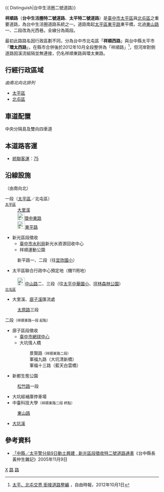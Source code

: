 {{ Distinguish|台中生活圈二號道路}}

'''祥順路'''（'''台中生活圈特二號道路'''、'''太平特二號道路'''）是[[臺中市|臺中市]][[太平區_(臺灣)|太平區]]與[[北屯區|北屯區]]之重要道路，為台中生活圈道路系統之一。道路南起[[太平區_(臺中市)|太平區]][[東平路_(太平區)|東平路]]東平橋，北過[[東山路_(台中市)|東山路]]一、二段改為光西巷。全線分為兩段。

最初此路路名因行政區劃不同，分為台中市北屯區「'''祥順西路'''」與台中縣太平市「'''環太西路'''」，在縣市合併後於2012年10月全段整併為「祥順路」<ref>[http://tw.news.yahoo.com/%E5%A4%AA%E5%B9%B3-%E5%8C%97%E5%B1%AF%E4%BA%A4%E7%95%8C-%E9%8A%9C%E6%8E%A5%E9%81%93%E8%B7%AF%E6%95%B4%E7%B7%A8-203412610.html 太平、北屯交界 銜接道路整編] {{webarchive|url=https://web.archive.org/web/20160317082906/https://tw.news.yahoo.com/%E5%A4%AA%E5%B9%B3-%E5%8C%97%E5%B1%AF%E4%BA%A4%E7%95%8C-%E9%8A%9C%E6%8E%A5%E9%81%93%E8%B7%AF%E6%95%B4%E7%B7%A8-203412610.html |date=2016-03-17 }}，自由時報，2012年10月1日</ref>，但河岸對側道路因溪流組隔並無連接，仍名祥順東路與環太東路。

== 行經行政區域 ==
''由南北向北排列''
*[[太平區_(臺中市)|太平區]]
*[[北屯區|北屯區]]

== 車道配置 ==
中央分隔島及雙向四車道

== 本道路客運 ==
*[[統聯客運|統聯客運]]：[[台中市公車75路|75]]

== 沿線設施 ==
（由南向北）
;一段（[[太平區_(臺中市)|太平區]]／北屯區）
;<small>[[太平區_(臺中市)|太平區]]</small>
:[[大里溪|大里溪]]
:[[File:TW_PHW74.svg|23px]][[環中東路|環中東路]]
:[[File:TW_THWtc130.png|25px]][[東平路_(太平區)|東平路]]
*新光區段徵收
**[[臺中市水利局|臺中市水利局]]新光水資源回收中心
**祥順運動公園
:新平路一、二段（往[[臺中市太平區宜欣國民小學|宜欣國小]]）
*太平區聯合行政中心預定地（機11用地）
:[[File:TW_THWtc89-3.png|25px]][[中山路_(太平區)|中山路]]二、三段（往[[臺中市太平區中華國民小學|太平中華國小]]、[[坪林森林公園|坪林森林公園]]）
;<small>[[北屯區|北屯區]]</small>
*大里溪、[[廍子溪|廍子溪]]匯流處
:[[太原路|太原路]]三段

;二段<small>（祥順東路一段 起點）</small>
*廍子區段徵收
**[[臺中市網球中心|臺中市網球中心]]
**大坑情人橋
::景賢路<small>（祥順東路二段）</small>
::軍福九路（大坑清新橋）
::軍福十三路（藍天白雲橋）
*新都生態公園
:[[松竹路|松竹路]]一段
*大坑經補庫停車場
*中臺科技大學<small>（祥順東路二段 終點）</small>
:[[東山路_(台中市)|東山路]]
*[[大坑溪_(臺中市)|大坑溪]]

== 參考資料 ==
<references/>
*[https://web.archive.org/web/20090307093452/http://blog.roodo.com/cshuang/archives/711183.html 「中縣／太平警分局9日動土興建 , 新光區段徵收特二號道路通車 ]《台中縣長黃仲生雜記》2005年11月9日

{{台中市重要道路}}
{{台中公路網}}
[[Category:臺中市街道|X]]
[[Category:北屯區交通|路]]
[[Category:太平區交通_(臺灣)|路]]